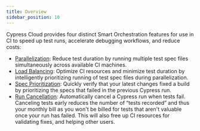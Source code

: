 ```yaml
---
title: Overview
sidebar_position: 10
---
```


Cypress Cloud provides four distinct Smart Orchestration features for use in CI
to speed up test runs, accelerate debugging workflows, and reduce costs:

- [Parallelization](/guides/cloud/smart-orchestration/parallelization): Reduce
  test duration by running multiple test spec files simultaneously across
  available CI machines.
- [Load Balancing](/guides/cloud/smart-orchestration/load-balancing): Optimize
  CI resources and minimize test duration by intelligently prioritizing running
  of test spec files during parallelization.
- [Spec Prioritization](/guides/cloud/smart-orchestration/spec-prioritization):
  Quickly verify that your latest changes fixed a build by prioritizing the
  specs that failed in the previous Cypress run.
- [Run Cancellation](/guides/cloud/smart-orchestration/run-cancellation):
  Automatically cancel a Cypress run when tests fail. Canceling tests
  early reduces the number of “tests recorded” and thus your
  monthly bill as you won't be billed for tests that aren't valuable once your run
  has failed. This will also free up CI resources for validating fixes, and helping other users.
